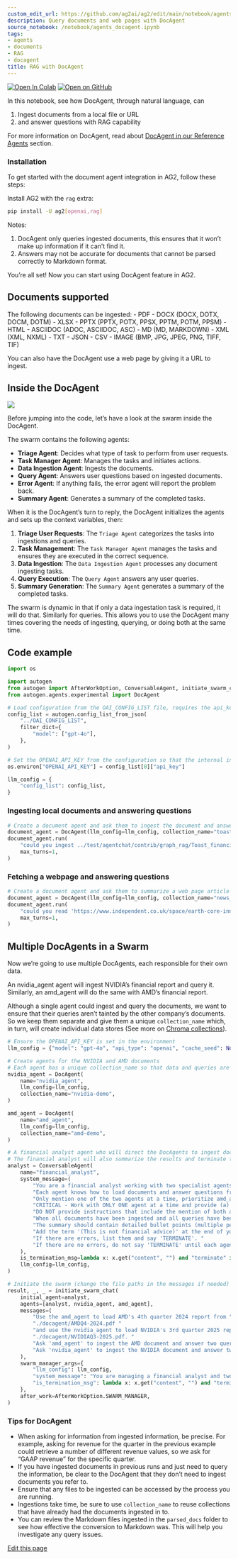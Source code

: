 ```yaml
---
custom_edit_url: https://github.com/ag2ai/ag2/edit/main/notebook/agents_docagent.ipynb
description: Query documents and web pages with DocAgent
source_notebook: /notebook/agents_docagent.ipynb
tags:
- agents
- documents
- RAG
- docagent
title: RAG with DocAgent
---
```


<a href="https://colab.research.google.com/github/ag2ai/ag2/blob/main/notebook/agents_docagent.ipynb" class="colab-badge" target="_blank"><img noZoom src="https://colab.research.google.com/assets/colab-badge.svg" alt="Open In Colab" /></a>
<a href="https://github.com/ag2ai/ag2/blob/main/notebook/agents_docagent.ipynb" class="github-badge" target="_blank"><img noZoom src="https://img.shields.io/badge/Open%20on%20GitHub-grey?logo=github" alt="Open on GitHub" /></a>




In this notebook, see how DocAgent, through natural language, can

1.  Ingest documents from a local file or URL
2.  and answer questions with RAG capability

For more information on DocAgent, read about [DocAgent in our Reference
Agents](../../../../docs/user-guide/reference-agents/docagent) section.

### Installation

To get started with the document agent integration in AG2, follow these
steps:

Install AG2 with the `rag` extra:

```bash
pip install -U ag2[openai,rag]
```

Notes:

1.  DocAgent only queries ingested documents, this ensures that it won’t
    make up information if it can’t find it.
2.  Answers may not be accurate for documents that cannot be parsed
    correctly to Markdown format.

You’re all set! Now you can start using DocAgent feature in AG2.

## Documents supported

The following documents can be ingested: - PDF - DOCX (DOCX, DOTX, DOCM,
DOTM) - XLSX - PPTX (PPTX, POTX, PPSX, PPTM, POTM, PPSM) - HTML -
ASCIIDOC (ADOC, ASCIIDOC, ASC) - MD (MD, MARKDOWN) - XML (XML, NXML) -
TXT - JSON - CSV - IMAGE (BMP, JPG, JPEG, PNG, TIFF, TIF)

You can also have the DocAgent use a web page by giving it a URL to
ingest.

## Inside the DocAgent

![](docagent_swarm.png)

Before jumping into the code, let’s have a look at the swarm inside the
DocAgent.

The swarm contains the following agents:

-   **Triage Agent**: Decides what type of task to perform from user
    requests.
-   **Task Manager Agent**: Manages the tasks and initiates actions.
-   **Data Ingestion Agent**: Ingests the documents.
-   **Query Agent**: Answers user questions based on ingested documents.
-   **Error Agent**: If anything fails, the error agent will report the
    problem back.
-   **Summary Agent**: Generates a summary of the completed tasks.

When it is the DocAgent’s turn to reply, the DocAgent initializes the
agents and sets up the context variables, then:

1.  **Triage User Requests**: The `Triage Agent` categorizes the tasks
    into ingestions and queries.
2.  **Task Management**: The `Task Manager Agent` manages the tasks and
    ensures they are executed in the correct sequence.
3.  **Data Ingestion**: The `Data Ingestion Agent` processes any
    document ingesting tasks.
4.  **Query Execution**: The `Query Agent` answers any user queries.
5.  **Summary Generation**: The `Summary Agent` generates a summary of
    the completed tasks.

The swarm is dynamic in that if only a data ingestation task is
required, it will do that. Similarly for queries. This allows you to use
the DocAgent many times covering the needs of ingesting, querying, or
doing both at the same time.

## Code example

```python
import os

import autogen
from autogen import AfterWorkOption, ConversableAgent, initiate_swarm_chat
from autogen.agents.experimental import DocAgent
```


```python
# Load configuration from the OAI_CONFIG_LIST file, requires the api_key to exist in the configuration
config_list = autogen.config_list_from_json(
    "../OAI_CONFIG_LIST",
    filter_dict={
        "model": ["gpt-4o"],
    },
)

# Set the OPENAI_API_KEY from the configuration so that the internal ingestion can use it
os.environ["OPENAI_API_KEY"] = config_list[0]["api_key"]

llm_config = {
    "config_list": config_list,
}
```

### Ingesting local documents and answering questions

```python
# Create a document agent and ask them to ingest the document and answer the question
document_agent = DocAgent(llm_config=llm_config, collection_name="toast_report")
document_agent.run(
    "could you ingest ../test/agentchat/contrib/graph_rag/Toast_financial_report.pdf? What is the fiscal year 2024 financial summary?",
    max_turns=1,
)
```

### Fetching a webpage and answering questions

```python
# Create a document agent and ask them to summarize a web page article
document_agent = DocAgent(llm_config=llm_config, collection_name="news_reports")
document_agent.run(
    "could you read 'https://www.independent.co.uk/space/earth-core-inner-shape-change-b2695585.html' and summarize the article?",
    max_turns=1,
)
```

## Multiple DocAgents in a Swarm

Now we’re going to use multiple DocAgents, each responsible for their
own data.

An nvidia_agent agent will ingest NVIDIA’s financial report and query
it. Similarly, an amd_agent will do the same with AMD’s financial
report.

Although a single agent could ingest and query the documents, we want to
ensure that their queries aren’t tainted by the other company’s
documents. So we keep them separate and give them a unique
`collection_name` which, in turn, will create individual data stores
(See more on [Chroma
collections](https://cookbook.chromadb.dev/core/collections/)).

```python
# Ensure the OPENAI_API_KEY is set in the environment
llm_config = {"model": "gpt-4o", "api_type": "openai", "cache_seed": None}

# Create agents for the NVIDIA and AMD documents
# Each agent has a unique collection_name so that data and queries are run in different vector store spaces
nvidia_agent = DocAgent(
    name="nvidia_agent",
    llm_config=llm_config,
    collection_name="nvidia-demo",
)

amd_agent = DocAgent(
    name="amd_agent",
    llm_config=llm_config,
    collection_name="amd-demo",
)

# A financial analyst agent who will direct the DocAgents to ingest documents and answer questions
# The financial analyst will also summarize the results and terminate the conversation
analyst = ConversableAgent(
    name="financial_analyst",
    system_message=(
        "You are a financial analyst working with two specialist agents, amd_agent who handles all AMD documents and queries, and nvidia_agent who handles all NVIDIA documents and queries. "
        "Each agent knows how to load documents and answer questions from the document regarding their respective companies. "
        "Only mention one of the two agents at a time, prioritize amd_agent. You will be able to engage each agent separately in subsequent iterations. "
        "CRITICAL - Work with ONLY ONE agent at a time and provide (a) an indication for them to take action by saying '[Next to speak is ...]' together with (b) documents they need to ingest and (c) queries they need to run, if any. "
        "DO NOT provide instructions that include the mention of both agents in the one response. "
        "When all documents have been ingested and all queries have been answered, provide a summary and add 'TERMINATE' to the end of your summary. "
        "The summary should contain detailed bullet points (multiple per query if needed) and grouped by each query. After the summary provide a one line conclusion. "
        "Add the term '(This is not financial advice)' at the end of your conclusion. "
        "If there are errors, list them and say 'TERMINATE'. "
        "If there are no errors, do not say 'TERMINATE' until each agent has run their queries and provided their answers."
    ),
    is_termination_msg=lambda x: x.get("content", "") and "terminate" in x.get("content", "").lower(),
    llm_config=llm_config,
)

# Initiate the swarm (change the file paths in the messages if needed)
result, _, _ = initiate_swarm_chat(
    initial_agent=analyst,
    agents=[analyst, nvidia_agent, amd_agent],
    messages=(
        "Use the amd_agent to load AMD's 4th quarter 2024 report from "
        "./docagent/AMDQ4-2024.pdf "
        "and use the nvidia_agent to load NVIDIA's 3rd quarter 2025 report from "
        "./docagent/NVIDIAQ3-2025.pdf. "
        "Ask 'amd_agent' to ingest the AMD document and answer two queries (a) what AMD did in regards to AI and (b) what was the Q4 2024 GAAP revenue."
        "Ask 'nvidia_agent' to ingest the NVIDIA document and answer two queries (a) what NVIDIA did in regards to AI and (b) what was Q3 2025 GAAP revenue."
    ),
    swarm_manager_args={
        "llm_config": llm_config,
        "system_message": "You are managing a financial analyst and two specialist company agents. After amd_agent or nvidia_agent, select the financial_analyst to speak next.",
        "is_termination_msg": lambda x: x.get("content", "") and "terminate" in x.get("content", "").lower(),
    },
    after_work=AfterWorkOption.SWARM_MANAGER,
)
```

### Tips for DocAgent

-   When asking for information from ingested information, be precise.
    For example, asking for revenue for the quarter in the previous
    example could retrieve a number of different revenue values, so we
    ask for “GAAP revenue” for the specific quarter.
-   If you have ingested documents in previous runs and just need to
    query the information, be clear to the DocAgent that they don’t need
    to ingest documents you refer to.
-   Ensure that any files to be ingested can be accessed by the process
    you are running.
-   Ingestions take time, be sure to use `collection_name` to reuse
    collections that have already had the documents ingested in to.
-   You can review the Markdown files ingested in the `parsed_docs`
    folder to see how effective the conversion to Markdown was. This
    will help you investigate any query issues.

<div className="edit-url-container">
    <a className="edit-url" href="https://github.com/ag2ai/ag2/edit/main/notebook/agents_docagent.ipynb" target='_blank'><Icon icon="pen" iconType="solid" size="13px"/> Edit this page</a>
</div>
